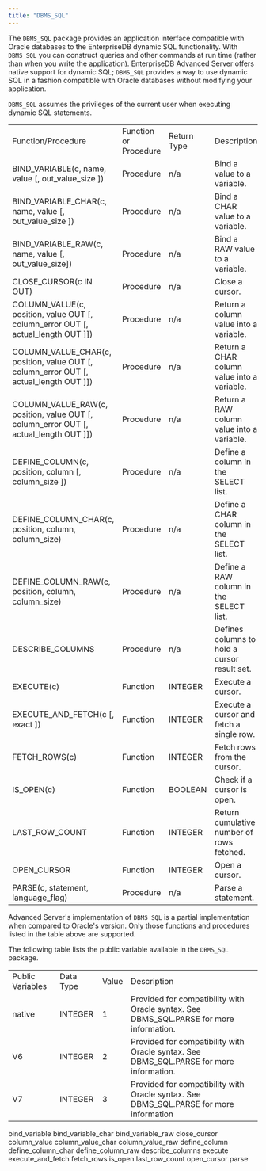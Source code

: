 ```yaml
---
title: "DBMS_SQL"
---
```




The `DBMS_SQL` package provides an application interface compatible with Oracle databases to the EnterpriseDB dynamic SQL functionality. With `DBMS_SQL` you can construct queries and other commands at run time (rather than when you write the application). EnterpriseDB Advanced Server offers native support for dynamic SQL; `DBMS_SQL` provides a way to use dynamic SQL in a fashion compatible with Oracle databases without modifying your application.

`DBMS_SQL` assumes the privileges of the current user when executing dynamic SQL statements.

|                                                                                               |                       |             |                                              |
| --------------------------------------------------------------------------------------------- | --------------------- | ----------- | -------------------------------------------- |
| Function/Procedure                                                                            | Function or Procedure | Return Type | Description                                  |
| BIND_VARIABLE(c, name, value \[, out_value_size \])                                        | Procedure             | n/a         | Bind a value to a variable.                  |
| BIND_VARIABLE_CHAR(c, name, value \[, out_value_size \])                                  | Procedure             | n/a         | Bind a CHAR value to a variable.             |
| BIND_VARIABLE_RAW(c, name, value \[, out_value_size\])                                    | Procedure             | n/a         | Bind a RAW value to a variable.              |
| CLOSE_CURSOR(c IN OUT)                                                                       | Procedure             | n/a         | Close a cursor.                              |
| COLUMN_VALUE(c, position, value OUT \[, column_error OUT \[, actual_length OUT \]\])       | Procedure             | n/a         | Return a column value into a variable.       |
| COLUMN_VALUE_CHAR(c, position, value OUT \[, column_error OUT \[, actual_length OUT \]\]) | Procedure             | n/a         | Return a CHAR column value into a variable.  |
| COLUMN_VALUE_RAW(c, position, value OUT \[, column_error OUT \[, actual_length OUT \]\])  | Procedure             | n/a         | Return a RAW column value into a variable.   |
| DEFINE_COLUMN(c, position, column \[, column_size \])                                       | Procedure             | n/a         | Define a column in the SELECT list.          |
| DEFINE_COLUMN_CHAR(c, position, column, column_size)                                       | Procedure             | n/a         | Define a CHAR column in the SELECT list.     |
| DEFINE_COLUMN_RAW(c, position, column, column_size)                                        | Procedure             | n/a         | Define a RAW column in the SELECT list.      |
| DESCRIBE_COLUMNS                                                                             | Procedure             | n/a         | Defines columns to hold a cursor result set. |
| EXECUTE(c)                                                                                    | Function              | INTEGER     | Execute a cursor.                            |
| EXECUTE_AND_FETCH(c \[, exact \])                                                           | Function              | INTEGER     | Execute a cursor and fetch a single row.     |
| FETCH_ROWS(c)                                                                                | Function              | INTEGER     | Fetch rows from the cursor.                  |
| IS_OPEN(c)                                                                                   | Function              | BOOLEAN     | Check if a cursor is open.                   |
| LAST_ROW_COUNT                                                                              | Function              | INTEGER     | Return cumulative number of rows fetched.    |
| OPEN_CURSOR                                                                                  | Function              | INTEGER     | Open a cursor.                               |
| PARSE(c, statement, language_flag)                                                           | Procedure             | n/a         | Parse a statement.                           |

Advanced Server's implementation of `DBMS_SQL` is a partial implementation when compared to Oracle's version. Only those functions and procedures listed in the table above are supported.

The following table lists the public variable available in the `DBMS_SQL` package.

|                  |           |       |                                                                                          |
| ---------------- | --------- | ----- | ---------------------------------------------------------------------------------------- |
| Public Variables | Data Type | Value | Description                                                                              |
| native           | INTEGER   | 1     | Provided for compatibility with Oracle syntax. See DBMS_SQL.PARSE for more information. |
| V6               | INTEGER   | 2     | Provided for compatibility with Oracle syntax. See DBMS_SQL.PARSE for more information. |
| V7               | INTEGER   | 3     | Provided for compatibility with Oracle syntax. See DBMS_SQL.PARSE for more information  |

<div class="toctree" data-maxdepth="5">

bind_variable bind_variable_char bind_variable_raw close_cursor column_value column_value_char column_value_raw define_column define_column_char define_column_raw describe_columns execute execute_and_fetch fetch_rows is_open last_row_count open_cursor parse

</div>

